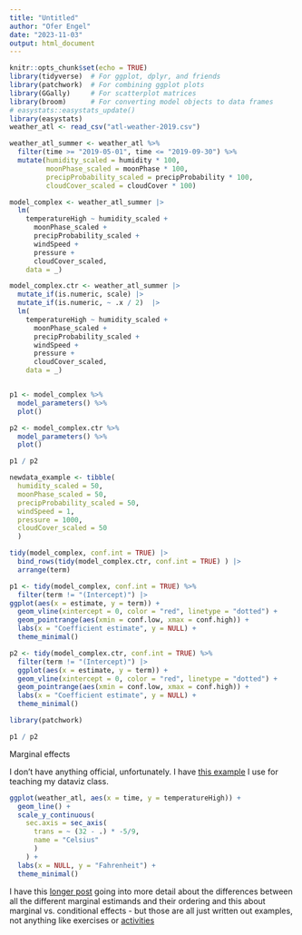 ```yaml
---
title: "Untitled"
author: "Ofer Engel"
date: "2023-11-03"
output: html_document
---
```


```r
knitr::opts_chunk$set(echo = TRUE)
library(tidyverse)  # For ggplot, dplyr, and friends
library(patchwork)  # For combining ggplot plots
library(GGally)     # For scatterplot matrices
library(broom)      # For converting model objects to data frames
# easystats::easystats_update()
library(easystats)
weather_atl <- read_csv("atl-weather-2019.csv")
```



```r
weather_atl_summer <- weather_atl %>% 
  filter(time >= "2019-05-01", time <= "2019-09-30") %>% 
  mutate(humidity_scaled = humidity * 100,
         moonPhase_scaled = moonPhase * 100,
         precipProbability_scaled = precipProbability * 100,
         cloudCover_scaled = cloudCover * 100)

model_complex <- weather_atl_summer |> 
  lm(
    temperatureHigh ~ humidity_scaled + 
      moonPhase_scaled + 
      precipProbability_scaled + 
      windSpeed + 
      pressure + 
      cloudCover_scaled, 
    data = _)

model_complex.ctr <- weather_atl_summer |> 
  mutate_if(is.numeric, scale) |>
  mutate_if(is.numeric, ~ .x / 2)  |> 
  lm(
    temperatureHigh ~ humidity_scaled + 
      moonPhase_scaled + 
      precipProbability_scaled + 
      windSpeed + 
      pressure + 
      cloudCover_scaled, 
    data = _)


p1 <- model_complex %>% 
  model_parameters() %>% 
  plot()

p2 <- model_complex.ctr %>% 
  model_parameters() %>% 
  plot()

p1 / p2

newdata_example <- tibble(
  humidity_scaled = 50, 
  moonPhase_scaled = 50,
  precipProbability_scaled = 50, 
  windSpeed = 1, 
  pressure = 1000, 
  cloudCover_scaled = 50
  )

tidy(model_complex, conf.int = TRUE) |> 
  bind_rows(tidy(model_complex.ctr, conf.int = TRUE) ) |> 
  arrange(term)

p1 <- tidy(model_complex, conf.int = TRUE) %>%
  filter(term != "(Intercept)") |> 
ggplot(aes(x = estimate, y = term)) +
  geom_vline(xintercept = 0, color = "red", linetype = "dotted") +
  geom_pointrange(aes(xmin = conf.low, xmax = conf.high)) + 
  labs(x = "Coefficient estimate", y = NULL) +
  theme_minimal()

p2 <- tidy(model_complex.ctr, conf.int = TRUE) %>%
  filter(term != "(Intercept)") |> 
  ggplot(aes(x = estimate, y = term)) +
  geom_vline(xintercept = 0, color = "red", linetype = "dotted") +
  geom_pointrange(aes(xmin = conf.low, xmax = conf.high)) + 
  labs(x = "Coefficient estimate", y = NULL) +
  theme_minimal()

library(patchwork)

p1 / p2

```



Marginal effects

I don’t have anything official, unfortunately. I have [this example](https://datavizf23.classes.andrewheiss.com/example/07-example.html#predicted-values-and-marginal-effects-in-2023) I use for teaching my dataviz class. 


```r
ggplot(weather_atl, aes(x = time, y = temperatureHigh)) +
  geom_line() +
  scale_y_continuous(
    sec.axis = sec_axis(
      trans = ~ (32 - .) * -5/9,
      name = "Celsius"
      )
    ) +
  labs(x = NULL, y = "Fahrenheit") +
  theme_minimal()
```


I have this [longer post](https://www.andrewheiss.com/blog/2022/05/20/marginalia/index.html#marginaleffectss-and-emmeanss-philosophies-of-averaging) going into more detail about the differences between all the different marginal estimands and their ordering and this about marginal vs. conditional effects - but those are all just written out examples, not anything like exercises or [activities](https://www.andrewheiss.com/blog/2022/11/29/conditional-marginal-marginaleffects/index.html)
